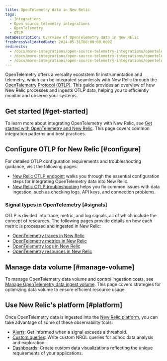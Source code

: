 ```yaml
---
title: OpenTelemetry data in New Relic
tags:
  - Integrations
  - Open source telemetry integrations
  - OpenTelemetry
  - OTLP
metaDescription: Overview of OpenTelemetry data in New RElic
freshnessValidatedDate: 2024-05-31T00:00:00.000Z
redirects:
  - /docs/more-integrations/open-source-telemetry-integrations/opentelemetry/best-practices/opentelemetry-best-practices-alerts/
  - /docs/more-integrations/open-source-telemetry-integrations/opentelemetry/view-your-data/opentelemetry-data-explorer-query-builder/
  - /docs/more-integrations/open-source-telemetry-integrations/opentelemetry/best-practices/opentelemetry-data-overview
---
```


OpenTelemetry offers a versality ecoststem fir instrumentation and telemetry, which can be integrated seamlessly with New Relic through the [OpenTelemetry Protocol (OTLP)](https://opentelemetry.io/docs/specs/otlp/). This guide provides an overview of how New Relic processes and ingests OTLP data, helping you to efficiently monitor and observe your systems.

## Get started [#get-started]

To learn more about integrating OpenTelemetry with New Relic, see [Get started with OpenTelemetry and New Relic](/docs/opentelemetry/get-started/opentelemetry-get-started-intro/). This page covers common integration patterns and best practices.

## Configure OTLP for New Relic [#configure]

For detailed OTLP configuration requirements and troubleshooting guidance, visit the following pages:

* [New Relic OTLP endpoint](/docs/opentelemetry/best-practices/opentelemetry-otlp/) walks you through the essential configuration steps for integrating OpenTelemetry data into New Relic. 
* [New Relic OTLP troubleshooting](/docs/opentelemetry/best-practices/opentelemetry-otlp-troubleshooting/) helps you fix common issues with data ingestion, such as checking logs, API keys, and connection problems.

### Signal types in OpenTelemetry [#signals]

OTLP is divided into trace, metric, and log signals, all of which include the concept of resources. The following pages provide details on how each metric is processed and ingested in New Relic: 

* [OpenTelemetry traces in New Relic](/docs/opentelemetry/best-practices/opentelemetry-best-practices-traces/)
* [OpenTelemetry metrics in New Relic](/docs/opentelemetry/best-practices/opentelemetry-best-practices-metrics/)
* [OpenTelemetry logs in New Relic](/docs/opentelemetry/best-practices/opentelemetry-best-practices-logs/)
* [OpenTelemetry resources in New Relic](/docs/opentelemetry/best-practices/opentelemetry-best-practices-resources/)

## Manage data volume [#manage-volume]

To manage OpenTelemetry data volume and control ingestion costs, see [Manage OpenTelemetry data ingest volume](/docs/opentelemetry/best-practices/opentelemetry-manage-data-ingest-volume/). This page covers strategies for optimizing data volume to ensure efficient resource usage.

## Use New Relic's platform [#platform]

Once OpenTelemetry data is ingested into the [New Relic platform](/docs/new-relic-solutions/new-relic-one/introduction-new-relic-platform/), you can take advantage of some of these observability tools:

* [Alerts](/docs/alerts/overview/): Get informed when a signal exceeds a threshold.
* [Custom queries](/docs/query-your-data/explore-query-data/get-started/introduction-querying-new-relic-data/): Write custom NRQL queries for adhoc data analysis and exploration.
* [Dashboards](/docs/query-your-data/explore-query-data/dashboards/introduction-dashboards/): Create custom data visualizations reflecting the unique requirements of your applications.
